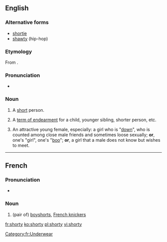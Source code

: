 ==English==

===Alternative forms===
* [[shortie]]
* [[shawty]] (hip-hop)

===Etymology===
From {{suffix|short|y}}.

===Pronunciation===
* {{a|UK}} {{IPA|/ˈʃɔːti/}}

===Noun===
{{en-noun|short|ies}}

# {{informal}} A [[short]] person.
# {{informal}} A [[term of endearment]] for a child, younger sibling, shorter person, etc.
# {{rfc-sense}} {{slang|hip-hop}} An attractive young female, especially: a girl who is "[[down#Adjective|down]]", who is counted among close male friends and sometimes loose sexually; '''or''', one's "girl", one's "[[boo#Noun|boo]]"; '''or''', a girl that a male does not know but wishes to meet.

----

==French==

===Pronunciation===
* {{IPA|/ʃɔʁti/|lang=fr}}

===Noun===
{{fr-noun|m}}

# (pair of) [[boyshorts]], [[French knickers]]

[[Category:fr:Underwear]]

[[fr:shorty]]
[[ko:shorty]]
[[pl:shorty]]
[[vi:shorty]]
